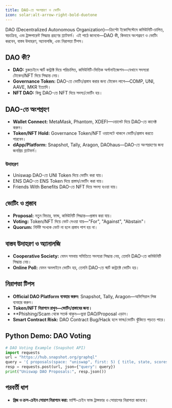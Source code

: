 ```yaml
---
title: DAO-তে অংশগ্রহণ ও ভোটিং
icon: solar:alt-arrow-right-bold-duotone
---
```


DAO (Decentralized Autonomous Organization)—ক্রিপ্টো ইকোসিস্টেমে কমিউনিটি-চালিত, স্বয়ংক্রিয়, এবং ট্রান্সপারেন্ট সিদ্ধান্ত গ্রহণের প্ল্যাটফর্ম। এই পাঠে জানবো—DAO কী, কিভাবে অংশগ্রহণ ও ভোটিং করবেন, বাস্তব উদাহরণ, অ্যানালজি, এবং নিরাপত্তা টিপস।

## DAO কী?
- **DAO:** ব্লকচেইনে স্মার্ট কন্ট্রাক্ট দিয়ে পরিচালিত, কমিউনিটি-ভিত্তিক অর্গানাইজেশন—যেখানে সদস্যরা টোকেন/NFT দিয়ে সিদ্ধান্ত নেয়।
- **Governance Token:** DAO-তে ভোটিং/প্রস্তাব করার জন্য টোকেন লাগে—COMP, UNI, AAVE, MKR ইত্যাদি।
- **NFT DAO:** কিছু DAO-তে NFT দিয়ে সদস্য/ভোটিং হয়।

## DAO-তে অংশগ্রহণ
- **Wallet Connect:** MetaMask, Phantom, XDEFI—ওয়ালেট দিয়ে DAO-তে কানেক্ট করুন।
- **Token/NFT Hold:** Governance Token/NFT ওয়ালেটে থাকলে ভোটিং/প্রস্তাব করতে পারবেন।
- **dApp/Platform:** Snapshot, Tally, Aragon, DAOhaus—DAO-তে অংশগ্রহণের জন্য জনপ্রিয় প্ল্যাটফর্ম।

### উদাহরণ
- Uniswap DAO-তে UNI Token দিয়ে ভোটিং করা যায়।
- ENS DAO-তে ENS Token দিয়ে প্রস্তাব/ভোটিং করা যায়।
- Friends With Benefits DAO-তে NFT দিয়ে সদস্য হওয়া যায়।

## ভোটিং ও প্রস্তাব
- **Proposal:** নতুন ফিচার, ফান্ড, কমিউনিটি সিদ্ধান্ত—প্রস্তাব করা যায়।
- **Voting:** Token/NFT দিয়ে ভোট দেওয়া যায়—"For", "Against", "Abstain"।
- **Quorum:** নির্দিষ্ট সংখ্যক ভোট না হলে প্রস্তাব পাশ হয় না।

## বাস্তব উদাহরণ ও অ্যানালজি
- **Cooperative Society:** যেমন সমবায় সমিতিতে সদস্যরা সিদ্ধান্ত নেয়, তেমনি DAO-তে কমিউনিটি সিদ্ধান্ত নেয়।
- **Online Poll:** যেমন অনলাইনে ভোটিং হয়, তেমনি DAO-তে স্মার্ট কন্ট্রাক্টে ভোটিং হয়।

## নিরাপত্তা টিপস
- **Official DAO Platform ব্যবহার করুন:** Snapshot, Tally, Aragon—অফিসিয়াল লিঙ্ক ব্যবহার করুন।
- **Token/NFT নিরাপদে রাখুন—ভোটিং/প্রস্তাবের জন্য।**
- **Phishing/Scam থেকে সতর্ক থাকুন—ভুয়া DAO/Proposal এড়ান।
- **Smart Contract Risk:** DAO Contract Bug/Hack হলে ফান্ড/ভোটিং ঝুঁকিতে পড়তে পারে।

## Python Demo: DAO Voting
```python
# DAO Voting Example (Snapshot API)
import requests
url = "https://hub.snapshot.org/graphql"
query = '{ proposals(space: "uniswap", first: 5) { title, state, scores } }'
resp = requests.post(url, json={"query": query})
print("Uniswap DAO Proposals:", resp.json())
```

## পরবর্তী ধাপ
- **ব্রিজ ও ক্রস-চেইন সোয়াপ নিরাপদে করা:** মাল্টি-চেইন ফান্ড ট্রান্সফার ও সোয়াপের নিরাপত্তা জানবো।
